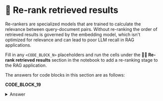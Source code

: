 # 🦹 Re-rank retrieved results

Re-rankers are specialized models that are trained to calculate the relevance between query-document pairs. Without re-ranking the order of retrieved results is governed by the embedding model, which isn't optimized for relevance and can lead to poor LLM recall in RAG applications.

Fill in any `<CODE_BLOCK_N>` placeholders and run the cells under the **🦹‍♀️ Re-rank retrieved results** section in the notebook to add a re-ranking stage to the RAG application.

The answers for code blocks in this section are as follows:

**CODE_BLOCK_19**

<details>
<summary>Answer</summary>
<div>
```python
rerank_model.rank(
    user_query, documents, return_documents=True, top_k=5
)
```
</div>
</details>